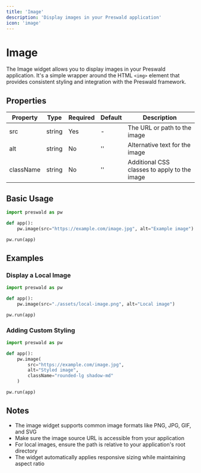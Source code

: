 ```yaml
---
title: 'Image'
description: 'Display images in your Preswald application'
icon: 'image'
---
```


# Image

The Image widget allows you to display images in your Preswald application. It's a simple wrapper around the HTML `<img>` element
that provides consistent styling and integration with the Preswald framework.

## Properties

| Property  | Type     | Required | Default | Description                                      |
|-----------|----------|----------|---------|--------------------------------------------------|
| src       | string   | Yes      | -       | The URL or path to the image                    |
| alt       | string   | No       | ''      | Alternative text for the image                  |
| className | string   | No       | ''      | Additional CSS classes to apply to the image    |

## Basic Usage

```python
import preswald as pw

def app():
    pw.image(src="https://example.com/image.jpg", alt="Example image")

pw.run(app)
```

## Examples

### Display a Local Image

```python
import preswald as pw

def app():
    pw.image(src="./assets/local-image.png", alt="Local image")

pw.run(app)
```

### Adding Custom Styling

```python
import preswald as pw

def app():
    pw.image(
        src="https://example.com/image.jpg",
        alt="Styled image",
        className="rounded-lg shadow-md"
    )

pw.run(app)
```

## Notes

- The image widget supports common image formats like PNG, JPG, GIF, and SVG
- Make sure the image source URL is accessible from your application
- For local images, ensure the path is relative to your application's root directory
- The widget automatically applies responsive sizing while maintaining aspect ratio
